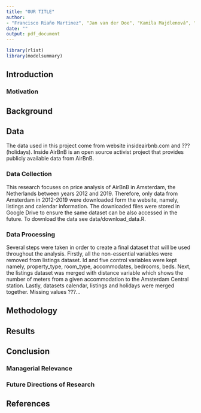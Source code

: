 ```yaml
---
title: "OUR TITLE"
author: 
- "Francisco Riaño Martinez", "Jan van der Doe", "Kamila Majdlenová", "Pomme Verhagen", "Yuetong Bi"
date: ""
output: pdf_document
---
```


```r
library(rlist)
library(modelsummary)
```

## Introduction

### Motivation

## Background

## Data

The data used in this project come from website insideairbnb.com and ??? (holidays). Inside AirBnB is an open source activist project that provides publicly available data from AirBnB. 

### Data Collection

This research focuses on price analysis of AirBnB in Amsterdam, the Netherlands between years 2012 and 2019. Therefore, only data from Amsterdam in 2012-2019 were downloaded form the website, namely, listings and calendar information. The downloaded files were stored in Google Drive to ensure the same dataset can be also accessed in the future. To download the data see data/download_data.R.

### Data Processing

Several steps were taken in order to create a final dataset that will be used throughout the analysis. Firstly, all the non-essential variables were removed from listings dataset. Id and five control variables were kept namely, property_type, room_type, accommodates, bedrooms, beds. Next, the listings dataset was merged with distance variable which shows the number of meters from a given accommodation to the Amsterdam Central station. Lastly, datasets calendar, listings and holidays were merged together. Missing values ???...

## Methodology

## Results

## Conclusion

### Managerial Relevance

### Future Directions of Research

## References
